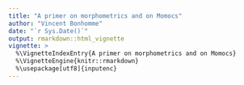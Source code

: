 ```yaml
---
title: "A primer on morphometrics and on Momocs"
author: "Vincent Bonhomme"
date: "`r Sys.Date()`"
output: rmarkdown::html_vignette
vignette: >
  %\VignetteIndexEntry{A primer on morphometrics and on Momocs}
  %\VignetteEngine{knitr::rmarkdown}
  %\usepackage[utf8]{inputenc}
---
```



